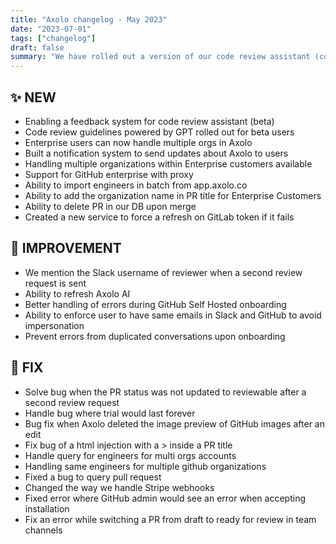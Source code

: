 ```yaml
---
title: "Axolo changelog - May 2023"
date: "2023-07-01"
tags: ["changelog"]
draft: false
summary: "We have rolled out a version of our code review assistant (contact us to be part of the early access) for code review guidelines powered by GPT. The platform now allows Enterprise users to handle multiple organizations, while implementing a notification system to keep them informed. Furthermore, Axolo has expanded its features to include support for GitHub enterprise with proxy, batch import of engineers, the ability to add organization names in PR titles for enterprise customers, PR deletion upon merge, and a service to refresh GitLab tokens in case of failure."
---
```


## ✨ NEW

- Enabling a feedback system for code review assistant (beta)
- Code review guidelines powered by GPT rolled out for beta users
- Enterprise users can now handle multiple orgs in Axolo
- Built a notification system to send updates about Axolo to users
- Handling multiple organizations within Enterprise customers available
- Support for GitHub enterprise with proxy
- Ability to import engineers in batch from app.axolo.co
- Ability to add the organization name in PR title for Enterprise Customers
- Ability to delete PR in our DB upon merge
- Created a new service to force a refresh on GitLab token if it fails

## 🔨 IMPROVEMENT

- We mention the Slack username of reviewer when a second review request is sent
- Ability to refresh Axolo AI
- Better handling of errors during GitHub Self Hosted onboarding
- Ability to enforce user to have same emails in Slack and GitHub to avoid impersonation
- Prevent errors from duplicated conversations upon onboarding

## 🐞 FIX

- Solve bug when the PR status was not updated to reviewable after a second review request
- Handle bug where trial would last forever
- Bug fix when Axolo deleted the image preview of GitHub images after an edit
- Fix bug of a html injection with a > inside a PR title
- Handle query for engineers for multi orgs accounts
- Handling same engineers for multiple github organizations
- Fixed a bug to query pull request
- Changed the way we handle Stripe webhooks
- Fixed error where GitHub admin would see an error when accepting installation
- Fix an error while switching a PR from draft to ready for review in team channels
